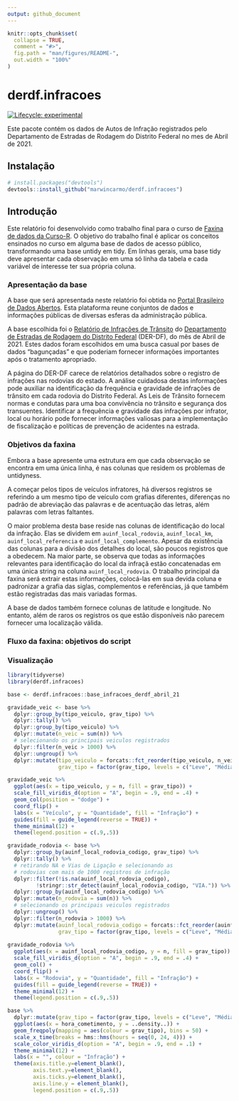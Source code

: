 ```yaml
---
output: github_document
---
```


<!-- README.md is generated from README.Rmd. Please edit that file -->

```r
knitr::opts_chunk$set(
  collapse = TRUE,
  comment = "#>",
  fig.path = "man/figures/README-",
  out.width = "100%"
)
```

# derdf.infracoes

<!-- badges: start -->
[![Lifecycle: experimental](https://img.shields.io/badge/lifecycle-experimental-orange.svg)](https://lifecycle.r-lib.org/articles/stages.html#experimental)
<!-- badges: end -->

Este pacote contém os dados de Autos de Infração registrados pelo Departamento de Estradas de Rodagem do Distrito Federal no mes de Abril de 2021.

## Instalação

``` r
# install.packages("devtools")
devtools::install_github("marwincarmo/derdf.infracoes")
```
## Introdução

Este relatório foi desenvolvido como trabalho final para o curso de [Faxina de dados da Curso-R](https://curso-r.com/cursos/faxina/). O objetivo do trabalho final é aplicar os conceitos ensinados no curso em alguma base de dados de acesso público, transformando uma base untidy em tidy. Em linhas gerais, uma base tidy deve apresentar cada observação em uma só linha da tabela e cada variável de interesse ter sua própria coluna.

### Apresentação da base

A base que será apresentada neste relatório foi obtida no [Portal Brasileiro de Dados Abertos](https://dados.gov.br/). Esta plataforma reune conjuntos de dados e informações públicas de diversas esferas da administração pública.

A base escolhida foi o [Relatório de Infrações de Trânsito](https://dados.gov.br/dataset/infracoes-transito) do [Departamento de Estradas de Rodagem do Distrito Federal](http://www.der.df.gov.br/) (DER-DF), do mês de Abril de 2021. Estes dados foram escolhidos em uma busca casual por bases de dados "bagunçadas" e que poderiam fornecer informações importantes após o tratamento apropriado.

A página do DER-DF carece de relatórios detalhados sobre o registro de infrações nas rodovias do estado. A análise cuidadosa destas informações pode auxiliar na identificação da frequência e gravidade de infrações de trânsito em cada rodovia do Distrito Federal. As Leis de Trânsito fornecem normas e condutas para uma boa convivência no trânsito e segurança dos transuentes. Identificar a frequência e gravidade das infrações por infrator, local ou horário pode fornecer informações valiosas para a implementação de fiscalização e políticas de prevenção de acidentes na estrada.

### Objetivos da faxina

Embora a base apresente uma estrutura em que cada observação se encontra em uma única linha, é nas colunas que residem os problemas de untidyness.

A começar pelos tipos de veículos infratores, há diversos registros se referindo a um mesmo tipo de veículo com grafias diferentes, diferenças no padrão de abreviação das palavras e de acentuação das letras, além palavras com letras faltantes.

O maior problema desta base reside nas colunas de identificação do local da infração. Elas se dividem em `auinf_local_rodovia`, `auinf_local_km`, `auinf_local_referencia` e `auinf_local_complemento`. Apesar da existência das colunas para a divisão dos detalhes do local, são poucos registros que a obedecem. Na maior parte, se observa que todas as informações relevantes para identificação do local da infraçã estão concatenadas em uma única string na coluna `auinf_local_rodovia`. O trabalho principal da faxina será extrair estas informações, colocá-las em sua devida coluna e padronizar a grafia das siglas, complementos e referências, já que também estão registradas das mais variadas formas.

A base de dados também fornece colunas de latitude e longitude. No entanto, além de raros os registros os que estão disponíveis não parecem fornecer uma localização válida.

### Fluxo da faxina: objetivos do script



### Visualização

```r
library(tidyverse)
library(derdf.infracoes)

base <- derdf.infracoes::base_infracoes_derdf_abril_21
```

```r


gravidade_veic <- base %>% 
  dplyr::group_by(tipo_veiculo, grav_tipo) %>% 
  dplyr::tally() %>% 
  dplyr::group_by(tipo_veiculo) %>% 
  dplyr::mutate(n_veic = sum(n)) %>%  
  # selecionando os principais veiculos registrados
  dplyr::filter(n_veic > 1000) %>% 
  dplyr::ungroup() %>% 
  dplyr::mutate(tipo_veiculo = forcats::fct_reorder(tipo_veiculo, n_veic, sum),
                grav_tipo = factor(grav_tipo, levels = c("Leve", "Média", "Grave", "Gravíssima"))) 

```


```r
gravidade_veic %>% 
  ggplot(aes(x = tipo_veiculo, y = n, fill = grav_tipo)) + 
  scale_fill_viridis_d(option = "A", begin = .9, end = .4) +
  geom_col(position = "dodge") +
  coord_flip() +
  labs(x = "Veículo", y = "Quantidade", fill = "Infração") +
  guides(fill = guide_legend(reverse = TRUE)) +
  theme_minimal(12) +
  theme(legend.position = c(.9,.5))
```
```r
gravidade_rodovia <- base %>% 
  dplyr::group_by(auinf_local_rodovia_codigo, grav_tipo) %>% 
  dplyr::tally() %>% 
  # retirando NA e Vias de Ligação e selecionando as 
  # rodovias com mais de 1000 registros de infração
  dplyr::filter(!is.na(auinf_local_rodovia_codigo),
         !stringr::str_detect(auinf_local_rodovia_codigo, "VIA.")) %>% 
  dplyr::group_by(auinf_local_rodovia_codigo) %>% 
  dplyr::mutate(n_rodovia = sum(n)) %>%  
  # selecionando os principais veiculos registrados
  dplyr::ungroup() %>% 
  dplyr::filter(n_rodovia > 1000) %>% 
  dplyr::mutate(auinf_local_rodovia_codigo = forcats::fct_reorder(auinf_local_rodovia_codigo, n_rodovia),
                grav_tipo = factor(grav_tipo, levels = c("Leve", "Média", "Grave", "Gravíssima"))) 
  
gravidade_rodovia %>% 
  ggplot(aes(x = auinf_local_rodovia_codigo, y = n, fill = grav_tipo)) + 
  scale_fill_viridis_d(option = "A", begin = .9, end = .4) +
  geom_col() +
  coord_flip() +
  labs(x = "Rodovia", y = "Quantidade", fill = "Infração") +
  guides(fill = guide_legend(reverse = TRUE)) +
  theme_minimal(12) +
  theme(legend.position = c(.9,.5))
```

```r
base %>% 
  dplyr::mutate(grav_tipo = factor(grav_tipo, levels = c("Leve", "Média", "Grave", "Gravíssima"))) %>% 
  ggplot(aes(x = hora_cometimento, y = ..density..)) +
  geom_freqpoly(mapping = aes(colour = grav_tipo), bins = 50) +
  scale_x_time(breaks = hms::hms(hours = seq(0, 24, 4))) +
  scale_color_viridis_d(option = "A", begin = .9, end = .1) +
  theme_minimal(12) +
  labs(x = "", colour = "Infração") +
  theme(axis.title.y=element_blank(),
        axis.text.y=element_blank(), 
        axis.ticks.y=element_blank(),
        axis.line.y = element_blank(),
        legend.position = c(.9,.5))

```


